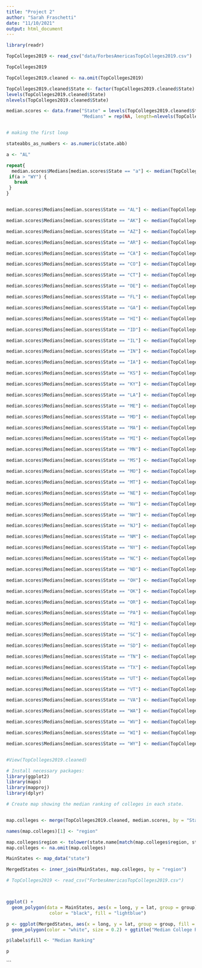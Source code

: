 ```yaml
---
title: "Project 2"
author: "Sarah Fraschetti"
date: "11/10/2021"
output: html_document
---
```


```r

library(readr)

TopColleges2019 <- read_csv("data/ForbesAmericasTopColleges2019.csv")

TopColleges2019

TopColleges2019.cleaned <- na.omit(TopColleges2019) 

```

```r
TopColleges2019.cleaned$State <- factor(TopColleges2019.cleaned$State)
levels(TopColleges2019.cleaned$State)
nlevels(TopColleges2019.cleaned$State)

median.scores <- data.frame("State" = levels(TopColleges2019.cleaned$State), 
                            "Medians" = rep(NA, length=nlevels(TopColleges2019.cleaned$State)))


# making the first loop

stateabbs_as_numbers <- as.numeric(state.abb)

a <- "AL"

repeat{
  median.scores$Medians[median.scores$State == "a"] <- median(TopColleges2019.cleaned$Rank[TopColleges2019.cleaned$State =="a"])
 if(a > "WY") {
   break
 }
}


median.scores$Medians[median.scores$State == "AL"] <- median(TopColleges2019.cleaned$Rank[TopColleges2019.cleaned$State =="AL"])

median.scores$Medians[median.scores$State == "AK"] <- median(TopColleges2019.cleaned$Rank[TopColleges2019.cleaned$State =="AK"])

median.scores$Medians[median.scores$State == "AZ"] <- median(TopColleges2019.cleaned$Rank[TopColleges2019.cleaned$State =="AZ"])

median.scores$Medians[median.scores$State == "AR"] <- median(TopColleges2019.cleaned$Rank[TopColleges2019.cleaned$State =="AR"])

median.scores$Medians[median.scores$State == "CA"] <- median(TopColleges2019.cleaned$Rank[TopColleges2019.cleaned$State =="CA"])

median.scores$Medians[median.scores$State == "CO"] <- median(TopColleges2019.cleaned$Rank[TopColleges2019.cleaned$State =="CO"])

median.scores$Medians[median.scores$State == "CT"] <- median(TopColleges2019.cleaned$Rank[TopColleges2019.cleaned$State =="CT"])

median.scores$Medians[median.scores$State == "DE"] <- median(TopColleges2019.cleaned$Rank[TopColleges2019.cleaned$State =="DE"])

median.scores$Medians[median.scores$State == "FL"] <- median(TopColleges2019.cleaned$Rank[TopColleges2019.cleaned$State =="FL"])

median.scores$Medians[median.scores$State == "GA"] <- median(TopColleges2019.cleaned$Rank[TopColleges2019.cleaned$State =="GA"])

median.scores$Medians[median.scores$State == "HI"] <- median(TopColleges2019.cleaned$Rank[TopColleges2019.cleaned$State =="HI"])

median.scores$Medians[median.scores$State == "ID"] <- median(TopColleges2019.cleaned$Rank[TopColleges2019.cleaned$State =="ID"])

median.scores$Medians[median.scores$State == "IL"] <- median(TopColleges2019.cleaned$Rank[TopColleges2019.cleaned$State =="IL"])

median.scores$Medians[median.scores$State == "IN"] <- median(TopColleges2019.cleaned$Rank[TopColleges2019.cleaned$State =="IN"])

median.scores$Medians[median.scores$State == "IA"] <- median(TopColleges2019.cleaned$Rank[TopColleges2019.cleaned$State =="IA"])

median.scores$Medians[median.scores$State == "KS"] <- median(TopColleges2019.cleaned$Rank[TopColleges2019.cleaned$State =="KS"])

median.scores$Medians[median.scores$State == "KY"] <- median(TopColleges2019.cleaned$Rank[TopColleges2019.cleaned$State =="KY"])

median.scores$Medians[median.scores$State == "LA"] <- median(TopColleges2019.cleaned$Rank[TopColleges2019.cleaned$State =="LA"])

median.scores$Medians[median.scores$State == "ME"] <- median(TopColleges2019.cleaned$Rank[TopColleges2019.cleaned$State =="ME"])

median.scores$Medians[median.scores$State == "MD"] <- median(TopColleges2019.cleaned$Rank[TopColleges2019.cleaned$State =="MD"])

median.scores$Medians[median.scores$State == "MA"] <- median(TopColleges2019.cleaned$Rank[TopColleges2019.cleaned$State =="MA"])

median.scores$Medians[median.scores$State == "MI"] <- median(TopColleges2019.cleaned$Rank[TopColleges2019.cleaned$State =="MI"])

median.scores$Medians[median.scores$State == "MN"] <- median(TopColleges2019.cleaned$Rank[TopColleges2019.cleaned$State =="MN"])

median.scores$Medians[median.scores$State == "MS"] <- median(TopColleges2019.cleaned$Rank[TopColleges2019.cleaned$State =="MS"])

median.scores$Medians[median.scores$State == "MO"] <- median(TopColleges2019.cleaned$Rank[TopColleges2019.cleaned$State =="MO"])

median.scores$Medians[median.scores$State == "MT"] <- median(TopColleges2019.cleaned$Rank[TopColleges2019.cleaned$State =="MT"])

median.scores$Medians[median.scores$State == "NE"] <- median(TopColleges2019.cleaned$Rank[TopColleges2019.cleaned$State =="NE"])

median.scores$Medians[median.scores$State == "NV"] <- median(TopColleges2019.cleaned$Rank[TopColleges2019.cleaned$State =="NV"])

median.scores$Medians[median.scores$State == "NH"] <- median(TopColleges2019.cleaned$Rank[TopColleges2019.cleaned$State =="NH"])

median.scores$Medians[median.scores$State == "NJ"] <- median(TopColleges2019.cleaned$Rank[TopColleges2019.cleaned$State =="NJ"])

median.scores$Medians[median.scores$State == "NM"] <- median(TopColleges2019.cleaned$Rank[TopColleges2019.cleaned$State =="NM"])

median.scores$Medians[median.scores$State == "NY"] <- median(TopColleges2019.cleaned$Rank[TopColleges2019.cleaned$State =="NY"])

median.scores$Medians[median.scores$State == "NC"] <- median(TopColleges2019.cleaned$Rank[TopColleges2019.cleaned$State =="NC"])

median.scores$Medians[median.scores$State == "ND"] <- median(TopColleges2019.cleaned$Rank[TopColleges2019.cleaned$State =="ND"])

median.scores$Medians[median.scores$State == "OH"] <- median(TopColleges2019.cleaned$Rank[TopColleges2019.cleaned$State =="OH"])

median.scores$Medians[median.scores$State == "OK"] <- median(TopColleges2019.cleaned$Rank[TopColleges2019.cleaned$State =="OK"])

median.scores$Medians[median.scores$State == "OR"] <- median(TopColleges2019.cleaned$Rank[TopColleges2019.cleaned$State =="OR"])

median.scores$Medians[median.scores$State == "PA"] <- median(TopColleges2019.cleaned$Rank[TopColleges2019.cleaned$State =="PA"])

median.scores$Medians[median.scores$State == "RI"] <- median(TopColleges2019.cleaned$Rank[TopColleges2019.cleaned$State =="RI"])

median.scores$Medians[median.scores$State == "SC"] <- median(TopColleges2019.cleaned$Rank[TopColleges2019.cleaned$State =="SC"])

median.scores$Medians[median.scores$State == "SD"] <- median(TopColleges2019.cleaned$Rank[TopColleges2019.cleaned$State =="SD"])

median.scores$Medians[median.scores$State == "TN"] <- median(TopColleges2019.cleaned$Rank[TopColleges2019.cleaned$State =="TN"])

median.scores$Medians[median.scores$State == "TX"] <- median(TopColleges2019.cleaned$Rank[TopColleges2019.cleaned$State =="TX"])

median.scores$Medians[median.scores$State == "UT"] <- median(TopColleges2019.cleaned$Rank[TopColleges2019.cleaned$State =="UT"])

median.scores$Medians[median.scores$State == "VT"] <- median(TopColleges2019.cleaned$Rank[TopColleges2019.cleaned$State =="VT"])

median.scores$Medians[median.scores$State == "VA"] <- median(TopColleges2019.cleaned$Rank[TopColleges2019.cleaned$State =="VA"])

median.scores$Medians[median.scores$State == "WA"] <- median(TopColleges2019.cleaned$Rank[TopColleges2019.cleaned$State =="WA"])

median.scores$Medians[median.scores$State == "WV"] <- median(TopColleges2019.cleaned$Rank[TopColleges2019.cleaned$State =="WV"])

median.scores$Medians[median.scores$State == "WI"] <- median(TopColleges2019.cleaned$Rank[TopColleges2019.cleaned$State =="WI"])

median.scores$Medians[median.scores$State == "WY"] <- median(TopColleges2019.cleaned$Rank[TopColleges2019.cleaned$State =="WY"])


#View(TopColleges2019.cleaned)

# Install necessary packages: 
library(ggplot2)
library(maps)
library(mapproj)
library(dplyr)

# Create map showing the median ranking of colleges in each state. 


map.colleges <- merge(TopColleges2019.cleaned, median.scores, by = "State")

names(map.colleges)[1] <- "region"

map.colleges$region <- tolower(state.name[match(map.colleges$region, state.abb)])
map.colleges <- na.omit(map.colleges)

MainStates <- map_data("state")

MergedStates <- inner_join(MainStates, map.colleges, by = "region")

# TopColleges2019 <- read_csv("ForbesAmericasTopColleges2019.csv")



ggplot() + 
  geom_polygon(data = MainStates, aes(x = long, y = lat, group = group), 
                color = "black", fill = "lightblue")

p <- ggplot(MergedStates, aes(x = long, y = lat, group = group, fill = Medians)) + 
  geom_polygon(color = "white", size = 0.2) + ggtitle("Median College Ranking By State") + scale_fill_viridis_c() + theme_void()

p$labels$fill <- "Median Ranking"

p

```


```

